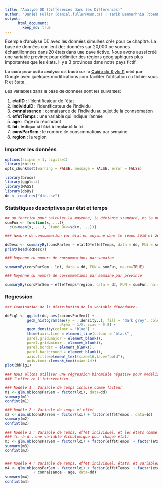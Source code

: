 ```yaml
---
title: "Analyse DD (Différences dans les Différences)"
author: "Daniel Fuller (daniel.fuller@mun.ca) | Tarik Benmarhnia (tbenmarhnia@ucsd.edu) | Britt McKinnon (britt.mckinnon@sickkids.ca)"
output:
      html_document:
        keep_md: true
---
```


Exemple d'analyse DD avec les données simulées créé pour ce chapitre. La base de données contient des données sur 20,000 personnes échantillonnées dans 20 états dans une paye fictive. Nous avons aussi créé une variable province pour délimiter des régions géographiques plus importantes que les états. Il y a 3 provinces dans notre pays fictif.

Le code pour cette analyse est basé sur le [Guide de Style R](https://google.github.io/styleguide/Rguide.xml) créé par Google avec quelques modifications pour faciliter l'utilisation du fichier sous R et Stata. 

Les variables dans la base de données sont les suivantes: 

1. **etatID** : l'identificateur de l'état
2. **individuID** : l'identificateur de l'individu
3. **connaissance** : connaisance de l'individu au sujet de la connsomation
4. **effetTemps** : une variable qui indique l'année
5. **age** : l'âge du répondant
6. **loi** : indique si l'état à implanté la loi
7. **consParSem** : le nombre de consommations par semaine
8. **region** : la region 

### Importer les données

```r
options(scipen = 1, digits=3)
library(knitr)
opts_chunk$set(warning = FALSE, message = FALSE, error = FALSE)
```

```r
library(broom)
library(ggplot2)
library(MASS)
library(doBy)
dd <- read.csv("did.csv")
```
### Statistiques descriptives par état et temps

```r


## Un fonction pour calculer la moyenne, la déviance standard, et la nombre individu
sumFun <- function(x, ...){
  c(m=mean(x, ...), Stand_Dev=sd(x, ...))}

### Nombre de consommation par état en moyenne dans le temps 2010 et 2011 

ddDesc <- summaryBy(consParSem ~ etatID*effetTemps, data = dd, FUN = sumFun, na.rm=TRUE)
print(head(ddDesc))

### Moyenne du nombre de consommations par semaine 

summaryBy(consParSem ~ loi, data = dd, FUN = sumFun, na.rm=TRUE)

### Moyenne du nombre de consommations par semaine par province

summaryBy(consParSem ~ effetTemps*region, data = dd, FUN = sumFun, na.rm=TRUE)
```

### Regression

```r
### Examination de la distribution de la variable dépendante. 

ddFig1 <- ggplot(dd, aes(x=consParSem)) + 
          geom_histogram(aes(y = ..density..), fill = "dark grey", colour = "black", 
                         alpha = 1/3, size = 0.5) +
          geom_density(colour = "blue") + 
          theme(axis.line = element_line(colour = "black"),
          panel.grid.major = element_blank(),
          panel.grid.minor = element_blank(),
          panel.border = element_blank(),
          panel.background = element_blank(),
          axis.title=element_text(size=16,face="bold"),
          axis.text=element_text(size=14))
plot(ddFig1)

### Nous allons utiliser une régression binomiale négative pour modéliser 
### l'effet de l'intervention

### Modèle 1 : Variable de temps incluse comme facteur
m1 <- glm.nb(consParSem ~ factor(loi), data=dd)
summary(m1)
confint(m1)

### Modèle 2 : Variable de temps et effet 
m2 <- glm.nb(consParSem ~ factor(loi) + factor(effetTemps), data=dd)
summary(m2)
confint(m2)

### Modèle 3 : Variable de temps, effet individuel, et les états comme effet fixe 
### (c.-à-d.. une variable dichotomique pour chaque état)  
m3 <- glm.nb(consParSem ~ factor(loi) + factor(effetTemps) + factor(etatID), data=dd)
summary(m3)
confint(m3)


### Modèle 4 : Variable de temps, effet individuel, états, et variables individuelles
m4 <- glm.nb(consParSem ~ factor(loi) + factor(effetTemps) + factor(etatID) 
             + connaisance + age, data=dd)
summary(m4)
confint(m4)
```





